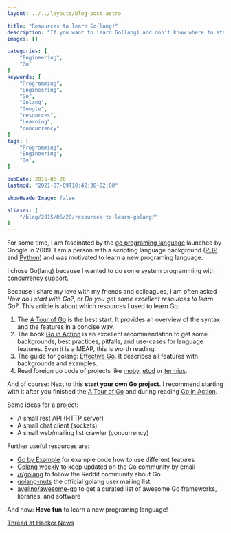 ```yaml
---
layout: ../../layouts/blog-post.astro

title: "Resources to learn Go(lang)"
description: "If you want to learn Go(lang) and don't know where to start, here is a list of five resources on how I learned Go(lang) in a short amount of time."
images: []

categories: [
    "Engineering",
    "Go"
]
keywords: [
    "Programming",
    "Engineering",
    "Go",
    "Golang",
    "Google",
    "resources",
    "Learning",
    "concurrency"
]
tags: [
    "Programming",
    "Engineering",
    "Go",
]

pubDate: 2015-06-20
lastmod: "2021-07-09T10:42:38+02:00"

showHeaderImage: false

aliases: [
    "/blog/2015/06/20/resources-to-learn-golang/"
]
---
```


For some time, I am fascinated by the [go programing language](https://golang.org/ "Go(lang) programing language") launched by Google in 2009.
I am a person with a scripting language background ([PHP](https://www.php.net/ "PHP programing language") and [Python](https://www.python.org/ "Python programing language")) and was motivated to learn a new programing language.

I chose Go(lang) because I wanted to do some system programming with concurrency support.

Because I share my love with my friends and colleagues, I am often asked *How do I start with Go?*, or *Do you got some excellent resources to learn Go?*.
This article is about which resources I used to learn Go.

1. The [A Tour of Go](https://tour.golang.org/ "Official A Tour of Go") is the best start. It provides an overview of the syntax and the features in a concise way.
2. The book [Go in Action](https://www.goinactionbook.com/ "Go in Action Book") is an excellent recommendation to get some backgrounds, best practices, pitfalls, and use-cases for language features. Even it is a MEAP, this is worth reading.
3. The guide for golang: [Effective Go](https://golang.org/doc/effective_go.html "Official Effective Go Guide"). It describes all features with backgrounds and examples.
4. Read foreign go code of projects like [moby](https://github.com/moby/moby "moby project at GitHub"), [etcd](https://github.com/etcd-io/etcd "etcd project at GitHub") or [termius](https://github.com/kelseyhightower/terminus "terminus project at GitHub").

And of course: Next to this **start your own Go project**.
I recommend starting with it after you finished the [A Tour of Go](https://tour.golang.org/ "Official A Tour of Go") and during reading [Go in Action](https://www.goinactionbook.com/ "Go in Action Book").

Some ideas for a project:

* A small rest API (HTTP server)
* A small chat client (sockets)
* A small web/mailing list crawler (concurrency)

Further useful resources are:

* [Go by Example](https://gobyexample.com/ "Go by Example") for example code how to use different features
* [Golang weekly](https://golangweekly.com/ "Golang weekly newsletter") to keep updated on the Go community by email
* [/r/golang](https://www.reddit.com/r/golang "golang subreddit") to follow the Reddit community about Go
* [golang-nuts](https://groups.google.com/forum/#!forum/golang-nuts "golang-nuts mailing list") the official golang user mailing list
* [avelino/awesome-go](https://github.com/avelino/awesome-go "awesome-go repository at GitHub") to get a curated list of awesome Go frameworks, libraries, and software

And now: **Have fun** to learn a new programing language!

[Thread at Hacker News](https://news.ycombinator.com/item?id=9751121 "Discuss Resources to learn Go(lang) on HackerNews")
